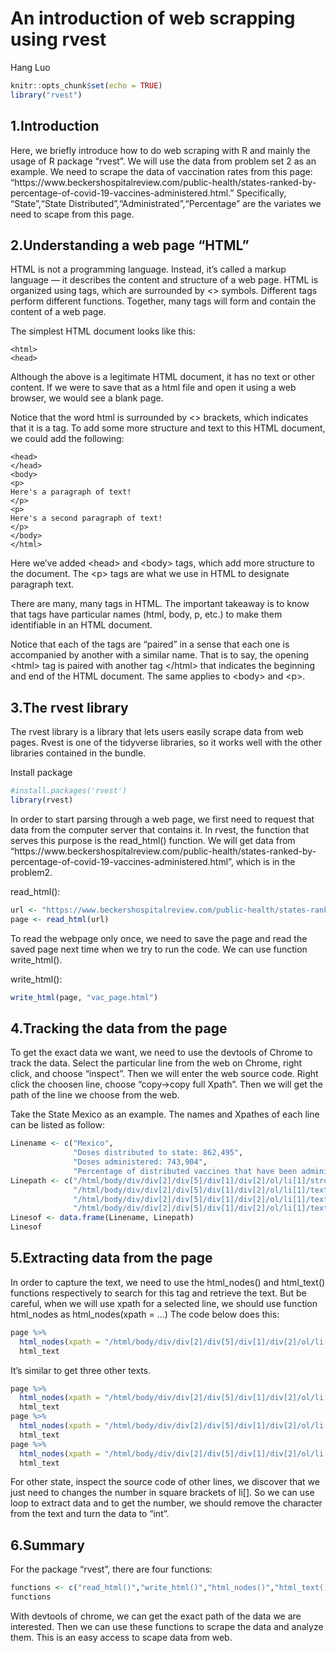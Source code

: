 # An introduction of web scrapping using rvest

Hang Luo


```{r, include=FALSE, warning=FALSE}
knitr::opts_chunk$set(echo = TRUE)
library("rvest")
```

## 1.Introduction
Here, we briefly introduce how to do web scraping with R and mainly the usage of R package "rvest". We will use the data from problem set 2 as an example. We need to scrape the data of vaccination rates from this page: "https://www.beckershospitalreview.com/public-health/states-ranked-by-percentage-of-covid-19-vaccines-administered.html." Specifically, "State","State Distributed","Administrated","Percentage" are the variates we need to scape from this page.

## 2.Understanding a web page "HTML"

HTML is not a programming language. Instead, it’s called a markup language — it describes the content and structure of a web page. HTML is organized using tags, which are surrounded by <> symbols. Different tags perform different functions. Together, many tags will form and contain the content of a web page.

The simplest HTML document looks like this:

```{}
<html>
<head>
```

Although the above is a legitimate HTML document, it has no text or other content. If we were to save that as a html file and open it using a web browser, we would see a blank page.

Notice that the word html is surrounded by <> brackets, which indicates that it is a tag. To add some more structure and text to this HTML document, we could add the following:

```{}
<head>
</head>
<body>
<p>
Here's a paragraph of text!
</p>
<p>
Here's a second paragraph of text!
</p>
</body>
</html>
```

Here we’ve added \<head> and \<body> tags, which add more structure to the document. The \<p> tags are what we use in HTML to designate paragraph text.

There are many, many tags in HTML. The important takeaway is to know that tags have particular names (html, body, p, etc.) to make them identifiable in an HTML document.

Notice that each of the tags are “paired” in a sense that each one is accompanied by another with a similar name. That is to say, the opening \<html> tag is paired with another tag \</html> that indicates the beginning and end of the HTML document. The same applies to \<body> and \<p>.


## 3.The rvest library

The rvest library is a library that lets users easily scrape data from web pages. Rvest is one of the tidyverse libraries, so it works well with the other libraries contained in the bundle. 

Install package
```{r}
#install.packages('rvest')
library(rvest)
```

In order to start parsing through a web page, we first need to request that data from the computer server that contains it. In rvest, the function that serves this purpose is the read_html() function. 
We will get data from "https://www.beckershospitalreview.com/public-health/states-ranked-by-percentage-of-covid-19-vaccines-administered.html", which is in the problem2.

read_html():
```{r}
url <- "https://www.beckershospitalreview.com/public-health/states-ranked-by-percentage-of-covid-19-vaccines-administered.html"
page <- read_html(url)
```

To read the webpage only once, we need to save the page and read the saved page next time when we try to run the code. We can use function write_html().

write_html():
```{r}
write_html(page, "vac_page.html")
```

## 4.Tracking the data from the page

To get the exact data we want, we need to use the devtools of Chrome to track the data. Select the particular line from the web on Chrome, right click, and choose "inspect". Then we will enter the web source code. Right click the choosen line, choose "copy->copy full Xpath". Then we will get the path of the line we choose from the web.

Take the State Mexico as an example. The names and Xpathes of each line can be listed as follow:  

```{r, echo=FALSE}
Linename <- c("Mexico",
              "Doses distributed to state: 862,495",
              "Doses administered: 743,904",
              "Percentage of distributed vaccines that have been administered: 86.25")
Linepath <- c("/html/body/div/div[2]/div[5]/div[1]/div[2]/ol/li[1]/strong",
              "/html/body/div/div[2]/div[5]/div[1]/div[2]/ol/li[1]/text()[1]",
              "/html/body/div/div[2]/div[5]/div[1]/div[2]/ol/li[1]/text()[2]",
              "/html/body/div/div[2]/div[5]/div[1]/div[2]/ol/li[1]/text()[3]")
Linesof <- data.frame(Linename, Linepath)
Linesof
```

## 5.Extracting data from the page

In order to capture the text, we need to use the html_nodes() and html_text() functions respectively to search for this tag and retrieve the text. But be careful, when we will use xpath for a selected line, we should use function html_nodes as html_nodes(xpath = ...) The code below does this:

```{r}
page %>%
  html_nodes(xpath = "/html/body/div/div[2]/div[5]/div[1]/div[2]/ol/li[1]/strong") %>%
  html_text
```

It's similar to get three other texts.

```{r}
page %>%
  html_nodes(xpath = "/html/body/div/div[2]/div[5]/div[1]/div[2]/ol/li[1]/text()[1]") %>%
  html_text
page %>%
  html_nodes(xpath = "/html/body/div/div[2]/div[5]/div[1]/div[2]/ol/li[1]/text()[2]") %>%
  html_text
page %>%
  html_nodes(xpath = "/html/body/div/div[2]/div[5]/div[1]/div[2]/ol/li[1]/text()[3]") %>%
  html_text
```


For other state, inspect the source code of other lines, we discover that we just need to changes the number in square brackets of li[]. So we can use loop to extract data and to get the number, we should remove the character from the text and turn the data to "int".

## 6.Summary

For the package "rvest", there are four functions:

```{r, echo=FALSE}
functions <- c("read_html()","write_html()","html_nodes()","html_text()")
functions
```

With devtools of chrome, we can get the exact path of the data we are interested. Then we can use these functions to scrape the data and analyze them. This is an easy access to scape data from web.




